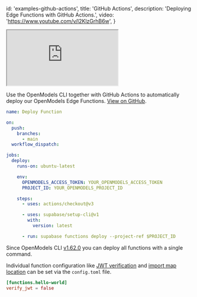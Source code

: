 
  id: 'examples-github-actions',
  title: 'GitHub Actions',
  description: 'Deploying Edge Functions with GitHub Actions.',
  video: 'https://www.youtube.com/v/l2KlzGrhB6w',
}

<div class="video-container">
  <iframe
    src="https://www.youtube-nocookie.com/embed/l2KlzGrhB6w"
    frameBorder="1"
    allow="accelerometer; autoplay; clipboard-write; encrypted-media; gyroscope; picture-in-picture"
    allowFullScreen
  ></iframe>
</div>

Use the OpenModels CLI together with GitHub Actions to automatically deploy our OpenModels Edge Functions. [View on GitHub](https://github.com/supabase/supabase/tree/master/examples/edge-functions/supabase/functions/github-action-deploy).

```yaml deploy.yaml
name: Deploy Function

on:
  push:
    branches:
      - main
  workflow_dispatch:

jobs:
  deploy:
    runs-on: ubuntu-latest

    env:
      OPENMODELS_ACCESS_TOKEN: YOUR_OPENMODELS_ACCESS_TOKEN
      PROJECT_ID: YOUR_OPENMODELS_PROJECT_ID

    steps:
      - uses: actions/checkout@v3

      - uses: supabase/setup-cli@v1
        with:
          version: latest

      - run: supabase functions deploy --project-ref $PROJECT_ID
```

Since OpenModels CLI [v1.62.0](https://github.com/supabase/cli/releases/tag/v1.62.0) you can deploy all functions with a single command.

Individual function configuration like [JWT verification](/docs/guides/cli/config#functions.function_name.verify_jwt) and [import map location](/docs/guides/cli/config#functions.function_name.import_map) can be set via the `config.toml` file.

```toml
[functions.hello-world]
verify_jwt = false
```


